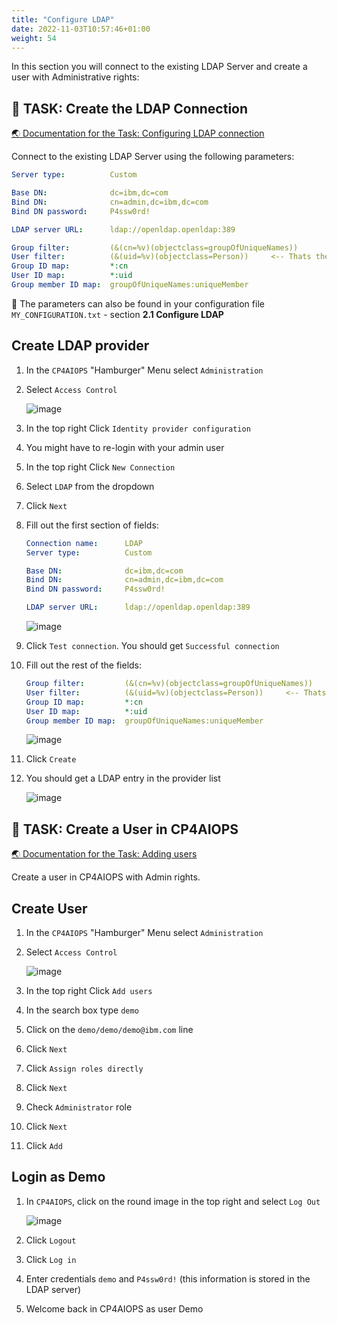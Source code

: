 ```yaml
---
title: "Configure LDAP"
date: 2022-11-03T10:57:46+01:00
weight: 54
---
```



In this section you will connect to the existing LDAP Server and create a user with Administrative rights:



## 🚀 TASK: Create the LDAP Connection

<a href="https://www.ibm.com/docs/en/cloud-paks/cloud-pak-watson-aiops/4.1.0?topic=authentication-configuring-ldap-connections" target="_blank" >🌏 Documentation for the Task: Configuring LDAP connection</a>



Connect to the existing LDAP Server using the following parameters:

```yaml
Server type:          Custom

Base DN:              dc=ibm,dc=com
Bind DN:              cn=admin,dc=ibm,dc=com
Bind DN password:     P4ssw0rd! 

LDAP server URL:      ldap://openldap.openldap:389
```

```yaml
Group filter:         (&(cn=%v)(objectclass=groupOfUniqueNames))
User filter:          (&(uid=%v)(objectclass=Person))     <-- Thats the only value you should have to change
Group ID map:         *:cn
User ID map:          *:uid
Group member ID map:  groupOfUniqueNames:uniqueMember
```


<InlineNotification kind="success">

🔎 The parameters can also be found in your configuration file `MY_CONFIGURATION.txt` - section  **2.1 Configure LDAP** 

</InlineNotification>


<Accordion>
<AccordionItem title="💡 Need Help?">

## Create LDAP provider


1. In the `CP4AIOPS` "Hamburger" Menu select `Administration`

1. Select `Access Control`

	![image](./../images/20_config.png)

1. In the top right Click `Identity provider configuration`

1. You might have to re-login with your admin user

1. In the top right Click `New Connection`

1. Select `LDAP` from the dropdown

1. Click `Next`

1. Fill out the first section of fields:

    ```yaml
    Connection name:      LDAP
    Server type:          Custom

    Base DN:              dc=ibm,dc=com
    Bind DN:              cn=admin,dc=ibm,dc=com
    Bind DN password:     P4ssw0rd! 

    LDAP server URL:      ldap://openldap.openldap:389

    ```

    ![image](./../images/21_config.png)

1. Click `Test connection`. You should get `Successful connection`

1. Fill out the rest of the fields:

    ```yaml
    Group filter:         (&(cn=%v)(objectclass=groupOfUniqueNames))
    User filter:          (&(uid=%v)(objectclass=Person))     <-- Thats the only value you should have to change
    Group ID map:         *:cn
    User ID map:          *:uid
    Group member ID map:  groupOfUniqueNames:uniqueMember
    ```

    ![image](./../images/22_config.png)
    
1. Click `Create`

1. You should get a LDAP entry in the provider list

	![image](./../images/23_config.png)
    
</AccordionItem>
</Accordion>



## 🚀 TASK: Create a User in CP4AIOPS

<a href="https://www.ibm.com/docs/en/cloud-paks/cloud-pak-watson-aiops/4.1.0?topic=control-adding-users" target="_blank" >🌏 Documentation for the Task: Adding users</a>




Create a user in CP4AIOPS with Admin rights.





<Accordion>
<AccordionItem title="💡 Need Help?">

## Create User

1. In the `CP4AIOPS` "Hamburger" Menu select `Administration`

1. Select `Access Control`

	![image](./../images/20_config.png)

1. In the top right Click `Add users`

1. In the search box type `demo`

1. Click on the `demo/demo/demo@ibm.com` line

1. Click `Next` 

1. Click `Assign roles directly`

1. Click `Next` 

1. Check `Administrator` role

1. Click `Next` 

1. Click `Add` 


## Login as Demo

1. In `CP4AIOPS`, click on the round image in the top right and select `Log Out`

	![image](./../images/24_config.png)

1. Click `Logout` 

1. Click `Log in` 

1. Enter credentials `demo` and `P4ssw0rd!` (this information is stored in the LDAP server)

1. Welcome back in CP4AIOPS as user Demo

</AccordionItem>
</Accordion>